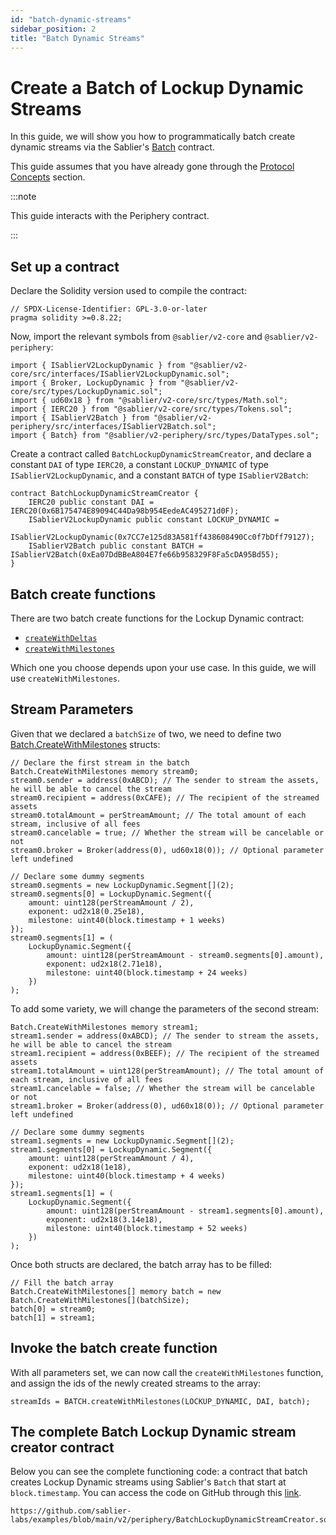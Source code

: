 ```yaml
---
id: "batch-dynamic-streams"
sidebar_position: 2
title: "Batch Dynamic Streams"
---
```



# Create a Batch of Lockup Dynamic Streams

In this guide, we will show you how to programmatically batch create dynamic streams via the Sablier's
[Batch](/contracts/v2/reference/periphery/contract.SablierV2Batch) contract.

This guide assumes that you have already gone through the [Protocol Concepts](/concepts/protocol/streaming) section.

:::note

This guide interacts with the Periphery contract.

:::

<AdmonitionSimpleCode />

## Set up a contract

Declare the Solidity version used to compile the contract:

```solidity
// SPDX-License-Identifier: GPL-3.0-or-later
pragma solidity >=0.8.22;
```

Now, import the relevant symbols from `@sablier/v2-core` and `@sablier/v2-periphery`:

```solidity
import { ISablierV2LockupDynamic } from "@sablier/v2-core/src/interfaces/ISablierV2LockupDynamic.sol";
import { Broker, LockupDynamic } from "@sablier/v2-core/src/types/LockupDynamic.sol";
import { ud60x18 } from "@sablier/v2-core/src/types/Math.sol";
import { IERC20 } from "@sablier/v2-core/src/types/Tokens.sol";
import { ISablierV2Batch } from "@sablier/v2-periphery/src/interfaces/ISablierV2Batch.sol";
import { Batch} from "@sablier/v2-periphery/src/types/DataTypes.sol";
```

Create a contract called `BatchLockupDynamicStreamCreator`, and declare a constant `DAI` of type `IERC20`, a constant
`LOCKUP_DYNAMIC` of type `ISablierV2LockupDynamic`, and a constant `BATCH` of type `ISablierV2Batch`:

```solidity
contract BatchLockupDynamicStreamCreator {
    IERC20 public constant DAI = IERC20(0x6B175474E89094C44Da98b954EedeAC495271d0F);
    ISablierV2LockupDynamic public constant LOCKUP_DYNAMIC =
        ISablierV2LockupDynamic(0x7CC7e125d83A581ff438608490Cc0f7bDff79127);
    ISablierV2Batch public constant BATCH = ISablierV2Batch(0xEa07DdBBeA804E7fe66b958329F8Fa5cDA95Bd55);
}
```

<ConstantsComment />

## Batch create functions

There are two batch create functions for the Lockup Dynamic contract:

- [`createWithDeltas`](/contracts/v2/reference/periphery/contract.SablierV2Batch#createwithdeltas)
- [`createWithMilestones`](/contracts/v2/reference/periphery/contract.SablierV2Batch#createwithmilestones)

Which one you choose depends upon your use case. In this guide, we will use `createWithMilestones`.

<BatchCommonSteps />

## Stream Parameters

Given that we declared a `batchSize` of two, we need to define two
[Batch.CreateWithMilestones](/contracts/v2/reference/periphery/types/library.Batch#createwithmilestones) structs:

```solidity
// Declare the first stream in the batch
Batch.CreateWithMilestones memory stream0;
stream0.sender = address(0xABCD); // The sender to stream the assets, he will be able to cancel the stream
stream0.recipient = address(0xCAFE); // The recipient of the streamed assets
stream0.totalAmount = perStreamAmount; // The total amount of each stream, inclusive of all fees
stream0.cancelable = true; // Whether the stream will be cancelable or not
stream0.broker = Broker(address(0), ud60x18(0)); // Optional parameter left undefined

// Declare some dummy segments
stream0.segments = new LockupDynamic.Segment[](2);
stream0.segments[0] = LockupDynamic.Segment({
    amount: uint128(perStreamAmount / 2),
    exponent: ud2x18(0.25e18),
    milestone: uint40(block.timestamp + 1 weeks)
});
stream0.segments[1] = (
    LockupDynamic.Segment({
        amount: uint128(perStreamAmount - stream0.segments[0].amount),
        exponent: ud2x18(2.71e18),
        milestone: uint40(block.timestamp + 24 weeks)
    })
);
```

To add some variety, we will change the parameters of the second stream:

```solidity
Batch.CreateWithMilestones memory stream1;
stream1.sender = address(0xABCD); // The sender to stream the assets, he will be able to cancel the stream
stream1.recipient = address(0xBEEF); // The recipient of the streamed assets
stream1.totalAmount = uint128(perStreamAmount); // The total amount of each stream, inclusive of all fees
stream1.cancelable = false; // Whether the stream will be cancelable or not
stream1.broker = Broker(address(0), ud60x18(0)); // Optional parameter left undefined

// Declare some dummy segments
stream1.segments = new LockupDynamic.Segment[](2);
stream1.segments[0] = LockupDynamic.Segment({
    amount: uint128(perStreamAmount / 4),
    exponent: ud2x18(1e18),
    milestone: uint40(block.timestamp + 4 weeks)
});
stream1.segments[1] = (
    LockupDynamic.Segment({
        amount: uint128(perStreamAmount - stream1.segments[0].amount),
        exponent: ud2x18(3.14e18),
        milestone: uint40(block.timestamp + 52 weeks)
    })
);
```

Once both structs are declared, the batch array has to be filled:

```solidity
// Fill the batch array
Batch.CreateWithMilestones[] memory batch = new Batch.CreateWithMilestones[](batchSize);
batch[0] = stream0;
batch[1] = stream1;
```

## Invoke the batch create function

With all parameters set, we can now call the `createWithMilestones` function, and assign the ids of the newly created
streams to the array:

```solidity
streamIds = BATCH.createWithMilestones(LOCKUP_DYNAMIC, DAI, batch);
```

## The complete Batch Lockup Dynamic stream creator contract

Below you can see the complete functioning code: a contract that batch creates Lockup Dynamic streams using Sablier's
`Batch` that start at `block.timestamp`. You can access the code on GitHub through this
[link](https://github.com/sablier-labs/examples/blob/main/v2/periphery/BatchLockupDynamicStreamCreator.sol).

```solidity reference title="Batch Lockup Dynamic stream creator"
https://github.com/sablier-labs/examples/blob/main/v2/periphery/BatchLockupDynamicStreamCreator.sol
```
